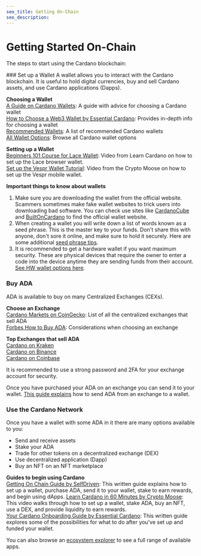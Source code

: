 ```yaml
---
seo_title: Getting On-Chain
seo_description: 
---
```



# Getting Started On-Chain

The steps to start using the Cardano blockchain: 

<Steps>
### Set up a Wallet
A wallet allows you to interact with the Cardano blockchain. It is useful to hold digital currencies, buy and sell Cardano assets, and use Cardano applications (Dapps). 

**Choosing a Wallet**  
[A Guide on Cardano Wallets](https://medium.com/blockchain-biz/a-guide-on-cardano-wallets-e623bc1175aa): A guide with advice for choosing a Cardano wallet  
[How to Choose a Web3 Wallet by Essential Cardano](https://www.essentialcardano.io/article/how-to-choose-a-web3-wallet): Provides in-depth info for choosing a wallet  
[Recommended Wallets](https://www.cada.news/best-cardano-ada-wallets/): A list of recommended Cardano wallets  
[All Wallet Options](https://www.cardanocube.io/collections/wallets): Browse all Cardano wallet options  

**Setting up a Wallet**  
[Beginners 101 Course for Lace Wallet](https://learncardano.io/courses/lace-wallet/): Video from Learn Cardano on how to set up the Lace browser wallet.  
[Set up the Vespr Wallet Tutorial](https://www.youtube.com/watch?v=XrNSFL87HFk): Video from the Crypto Moose on how to set up the Vespr mobile wallet.  

**Important things to know about wallets**
1. Make sure you are downloading the wallet from the official website. Scammers sometimes make fake wallet websites to trick users into downloading bad software. You can check use sites like [CardanoCube](https://www.cardanocube.io/collections/wallets) and [BuiltOnCardano](https://builtoncardano.com/ecosystem/wallets) to find the official wallet website.  
2. When creating a wallet you will write down a list of words known as a seed phrase. This is the master key to your funds. Don't share this with anyone, don't sore it online, and make sure to hold it securely. Here are some additional [seed phrase tips](https://www.reddit.com/r/cardano/wiki/wallets/seedphrase/).
3. It is recommended to get a hardware wallet if you want maximum security. These are physical devices that require the owner to enter a code into the device anytime they are sending funds from their account. [See HW wallet options here](https://builtoncardano.com/ecosystem/hardware-wallet). 

### Buy ADA
ADA is available to buy on many Centralized Exchanges (CEXs). 

**Choose an Exchange**  
[Cardano Markets on CoinGecko](https://www.coingecko.com/en/coins/cardano#markets): List of all the centralized exchanges that sell ADA  
[Forbes How to Buy ADA](https://www.forbes.com/advisor/au/investing/cryptocurrency/how-to-buy-cardano-ada/): Considerations when choosing an exchange

**Top Exchanges that sell ADA**  
[Cardano on Kraken](https://www.kraken.com/learn/buy-cardano-ada)  
[Cardano on Binance](https://www.binance.com/en/how-to-buy/cardano)  
[Cardano on Coinbase](https://www.coinbase.com/how-to-buy/cardano)  

It is recommended to use a strong password and 2FA for your exchange account for security. 

Once you have purchased your ADA on an exchange you can send it to your wallet. [This guide explains](https://help.sundaeswap.finance/en/articles/5852067-how-to-transfer-your-ada-to-a-non-custodial-wallet) how to send ADA from an exchange to a wallet. 


### Use the Cardano Network
Once you have a wallet with some ADA in it there are many options available to you:  
- Send and receive assets
- Stake your ADA  
- Trade for other tokens on a decentralized exchange (DEX)  
- Use decentralized application (Dapp)  
- Buy an NFT on an NFT marketplace

**Guides to begin using Cardano**  
[Getting On Chain Guide by SelfDriven](https://buildingoncardano.dev/getting-on-chain): This written guide explains how to set up a wallet, purchase ADA, send it to your wallet, stake to earn rewards, and begin using dApps.
[Learn Cardano in 60 Minutes by Crypto Moose](https://www.youtube.com/watch?v=T0uik05RW-U): This video walks through how to set up a wallet, stake ADA, buy an NFT, use a DEX, and provide liquidity to earn rewards.      
[Your Cardano Onboarding Guide by Essential Cardano](https://www.essentialcardano.io/article/your-cardano-onboarding-guide): This written guide explores some of the possibilities for what to do after you've set up and funded your wallet. 

You can also browse an [ecosystem explorer]() to see a full range of available apps. 
</Steps>
